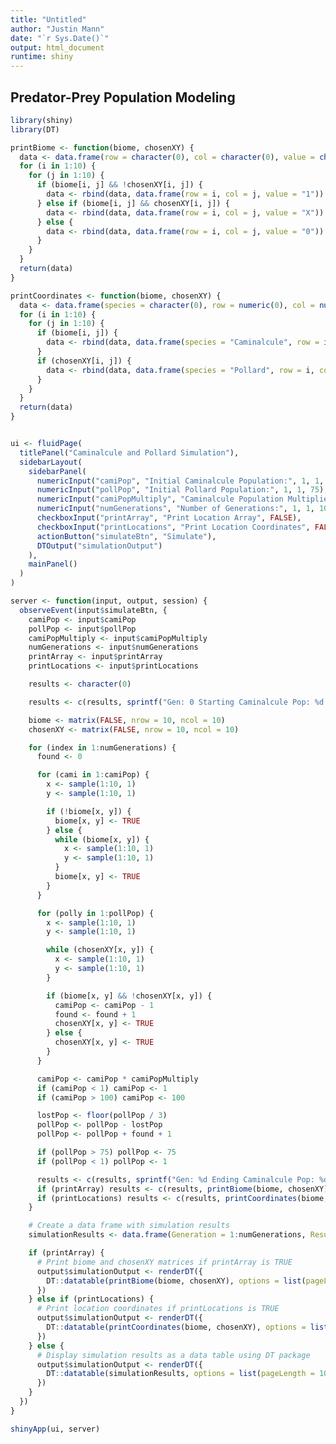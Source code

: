 ```yaml
---
title: "Untitled"
author: "Justin Mann"
date: "`r Sys.Date()`"
output: html_document
runtime: shiny
---
```



## Predator-Prey Population Modeling 

```r
library(shiny)
library(DT)

printBiome <- function(biome, chosenXY) {
  data <- data.frame(row = character(0), col = character(0), value = character(0))
  for (i in 1:10) {
    for (j in 1:10) {
      if (biome[i, j] && !chosenXY[i, j]) {
        data <- rbind(data, data.frame(row = i, col = j, value = "1"))
      } else if (biome[i, j] && chosenXY[i, j]) {
        data <- rbind(data, data.frame(row = i, col = j, value = "X"))
      } else {
        data <- rbind(data, data.frame(row = i, col = j, value = "0"))
      }
    }
  }
  return(data)
}

printCoordinates <- function(biome, chosenXY) {
  data <- data.frame(species = character(0), row = numeric(0), col = numeric(0))
  for (i in 1:10) {
    for (j in 1:10) {
      if (biome[i, j]) {
        data <- rbind(data, data.frame(species = "Caminalcule", row = i, col = j))
      }
      if (chosenXY[i, j]) {
        data <- rbind(data, data.frame(species = "Pollard", row = i, col = j))
      }
    }
  }
  return(data)
}


ui <- fluidPage(
  titlePanel("Caminalcule and Pollard Simulation"),
  sidebarLayout(
    sidebarPanel(
      numericInput("camiPop", "Initial Caminalcule Population:", 1, 1, 100),
      numericInput("pollPop", "Initial Pollard Population:", 1, 1, 75),
      numericInput("camiPopMultiply", "Caminalcule Population Multiplier:", 1, 1, 10),
      numericInput("numGenerations", "Number of Generations:", 1, 1, 100),
      checkboxInput("printArray", "Print Location Array", FALSE),
      checkboxInput("printLocations", "Print Location Coordinates", FALSE),
      actionButton("simulateBtn", "Simulate"),
      DTOutput("simulationOutput")
    ),
    mainPanel()
  )
)

server <- function(input, output, session) {
  observeEvent(input$simulateBtn, {
    camiPop <- input$camiPop
    pollPop <- input$pollPop
    camiPopMultiply <- input$camiPopMultiply
    numGenerations <- input$numGenerations
    printArray <- input$printArray
    printLocations <- input$printLocations

    results <- character(0)

    results <- c(results, sprintf("Gen: 0 Starting Caminalcule Pop: %d Starting Pollard Pop: %d\n", camiPop, pollPop))

    biome <- matrix(FALSE, nrow = 10, ncol = 10)
    chosenXY <- matrix(FALSE, nrow = 10, ncol = 10)

    for (index in 1:numGenerations) {
      found <- 0

      for (cami in 1:camiPop) {
        x <- sample(1:10, 1)
        y <- sample(1:10, 1)

        if (!biome[x, y]) {
          biome[x, y] <- TRUE
        } else {
          while (biome[x, y]) {
            x <- sample(1:10, 1)
            y <- sample(1:10, 1)
          }
          biome[x, y] <- TRUE
        }
      }

      for (polly in 1:pollPop) {
        x <- sample(1:10, 1)
        y <- sample(1:10, 1)

        while (chosenXY[x, y]) {
          x <- sample(1:10, 1)
          y <- sample(1:10, 1)
        }

        if (biome[x, y] && !chosenXY[x, y]) {
          camiPop <- camiPop - 1
          found <- found + 1
          chosenXY[x, y] <- TRUE
        } else {
          chosenXY[x, y] <- TRUE
        }
      }

      camiPop <- camiPop * camiPopMultiply
      if (camiPop < 1) camiPop <- 1
      if (camiPop > 100) camiPop <- 100

      lostPop <- floor(pollPop / 3)
      pollPop <- pollPop - lostPop
      pollPop <- pollPop + found + 1

      if (pollPop > 75) pollPop <- 75
      if (pollPop < 1) pollPop <- 1

      results <- c(results, sprintf("Gen: %d Ending Caminalcule Pop: %d Ending Pollard Pop: %d || found: %d\n", index, camiPop, pollPop, found))
      if (printArray) results <- c(results, printBiome(biome, chosenXY))
      if (printLocations) results <- c(results, printCoordinates(biome, chosenXY))
    }

    # Create a data frame with simulation results
    simulationResults <- data.frame(Generation = 1:numGenerations, Results = results)

    if (printArray) {
      # Print biome and chosenXY matrices if printArray is TRUE
      output$simulationOutput <- renderDT({
        DT::datatable(printBiome(biome, chosenXY), options = list(pageLength = 10))
      })
    } else if (printLocations) {
      # Print location coordinates if printLocations is TRUE
      output$simulationOutput <- renderDT({
        DT::datatable(printCoordinates(biome, chosenXY), options = list(pageLength = 10))
      })
    } else {
      # Display simulation results as a data table using DT package
      output$simulationOutput <- renderDT({
        DT::datatable(simulationResults, options = list(pageLength = 10))
      })
    }
  })
}

shinyApp(ui, server)
```




